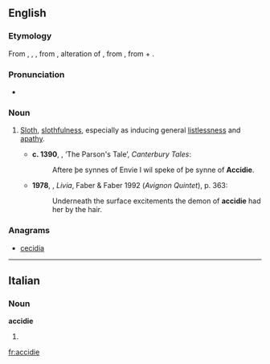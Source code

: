==English==

===Etymology===
From {{etyl|xno}} {{term|accidie|lang=xno}}, {{etyl|fro}} {{term|accide|lang=fro}}, {{term|accidie|lang=fro}}, from {{etyl|LL.}} {{term|accidia|accīdia|lang=la}}, alteration of {{term|acedia|acēdia|sloth, torpor|lang=la}}, from {{etyl|grc|en}} {{term|ἀκήδεια||indifference|tr=akēdeia|lang=grc|sc=polytonic}}, from {{term|ἀ-||not|tr=a-|lang=grc|sc=polytonic}} + {{term|κῆδος||care|tr=kēdos|lang=grc|sc=polytonic}}.

===Pronunciation===
*{{a|UK}} {{IPA|/ˈaksɪdi/}}

===Noun===
{{en-noun|-}}

# {{context|now|_|literary}} [[sloth|Sloth]], [[slothfulness]], especially as inducing general [[listlessness]] and [[apathy]]. {{defdate|from 13th c.}}
#*'''c. 1390''', {{w|Geoffrey Chaucer}}, ‘The Parson's Tale’, ''Canterbury Tales'':
#*:Aftere þe synnes of Envie I wil speke of þe synne of '''Accidie'''.
#*'''1978''', {{w|Lawrence Durrell}}, ''Livia'', Faber & Faber 1992 (''Avignon Quintet''), p. 363:
#*:Underneath the surface excitements the demon of '''accidie''' had her by the hair.

===Anagrams===
* [[cecidia#English|cecidia]]

----

==Italian==

===Noun===
'''accidie''' {{f}}

# {{plural of|accidia|lang=it}}

[[fr:accidie]]